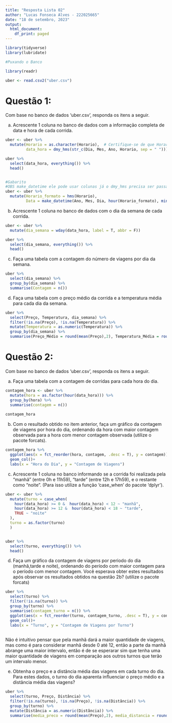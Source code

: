 ```yaml
---
title: "Resposta Lista 02"
author: "Lucas Fonseca Alves - 222025665"
date: "18 de setembro, 2023"
output:
  html_document:
    df_print: paged
---
```



```r
library(tidyverse)
library(lubridate)

#Puxando o Banco

library(readr)

uber <- read.csv2("uber.csv")


```


# Questão 1: 

Com base no banco de dados ‘uber.csv’, responda os itens a seguir.

a) Acrescente 1 coluna no banco de dados com a informação completa de data
e hora de cada corrida.


```r
uber <- uber %>%
  mutate(Horario = as.character(Horario),  # Certifique-se de que Horario seja uma string
         data_hora = dmy_hms(str_c(Dia, Mes, Ano, Horario, sep = " ")))#Tive que usar o str_c para ele concatenar depois quero tirar dúvida sobre

uber %>%
  select(data_hora, everything()) %>% 
  head()


#Gabarito 
#OBS make_datetime ele pode usar colunas já o dmy_hms precisa ser passado tudo junto, por isso precisa de concatenar
uber <- uber %>% 
  mutate(Horario_formato = hms(Horario),
         Data = make_datetime(Ano, Mes, Dia, hour(Horario_formato), minute(Horario_formato), second(Horario_formato)))
```

b) Acrescente 1 coluna no banco de dados com o dia da semana de cada
corrida.
```r

uber <- uber %>% 
  mutate(dia_semana = wday(data_hora, label = T, abbr = F))

uber %>%
  select(dia_semana, everything()) %>% 
  head()

```
 
c) Faça uma tabela com a contagem do número de viagens por dia da semana.

```r
uber %>% 
  select(dia_semana) %>% 
  group_by(dia_semana) %>% 
  summarise(Contagem = n()) 


```

d) Faça uma tabela com o preço médio da corrida e a temperatura média para
cada dia da semana.

```r

uber %>%
  select(Preço, Temperatura, dia_semana) %>%
  filter(!is.na(Preço), !is.na(Temperatura)) %>%
  mutate(Temperatura = as.numeric(Temperatura)) %>%
  group_by(dia_semana) %>%
  summarise(Preço_Médio = round(mean(Preço),2), Temperatura_Média = round(mean(Temperatura),2))


```

# Questão 2:

Com base no banco de dados ‘uber.csv’, responda os itens a seguir.

a) Faça uma tabela com a contagem de corridas para cada hora do dia.

```r
contagem_hora <- uber %>%
  mutate(hora = as.factor(hour(data_hora))) %>% 
  group_by(hora) %>% 
  summarise(contagem = n())
  
contagem_hora
```
b) Com o resultado obtido no item anterior, faça um gráfico da contagem de
viagens por hora do dia, ordenando da hora com maior contagem observada
para a hora com menor contagem observada (utilize o pacote forcats).


```r
contagem_hora %>% 
  ggplot(aes(x = fct_reorder(hora, contagem, .desc = T), y = contagem))+
  geom_col()+
  labs(x = "Hora do Dia", y = "Contagem de Viagens")
```

c) Acrescente 1 coluna no banco informando se a corrida foi realizada pela
“manhã” (entre 0h e 11h59), “tarde” (entre 12h e 17h59), e o restante como
“noite”. (Para isso utilize a função ‘case_when’ do pacote ‘dplyr’).

```r

uber <- uber %>% 
  mutate(turno = case_when(
    hour(data_hora) >= 0 &  hour(data_hora) < 12 ~ "manhã",
    hour(data_hora) >= 12 &  hour(data_hora) < 18 ~ "tarde",
    TRUE ~ "noite"
  ),
  turno = as.factor(turno)
  )


uber %>% 
  select(turno, everything()) %>% 
  head()
```

d) Faça um gráfico da contagem de viagens por periodo do dia (manhã,tarde e
noite), ordenando do período com maior contagem para o período com menor
contagem. Você esperava obter estes resultados após observar os resultados
obtidos na questão 2b? (utilize o pacote forcats)



```r
uber %>% 
  select(turno) %>% 
  filter(!is.na(turno)) %>% 
  group_by(turno) %>% 
  summarise(contagem_turno = n()) %>% 
  ggplot(aes(x = fct_reorder(turno, contagem_turno, .desc = T), y = contagem_turno))+
  geom_col()+
  labs(x = "Turno", y = "Contagem de Viagens por Turno")
  
```
Não é intuitivo pensar que pela manhã dará a maior quantidade de viagens, mas como é para considerar manhã desde 0 até 12, então a parte da manhã abrange uma maior intervalo, então é de se esperarar sim que tenha uma maior quantidade de viagens em comparação aos outros turnos que terão um intervalo menor. 


e) Obtenha o preço e a distância média das viagens em cada turno do dia. Para
estes dados, o turno do dia aparenta influenciar o preço médio e a distância
média das viagens?


```r

uber %>% 
  select(turno, Preço, Distância) %>% 
  filter(!is.na(turno), !is.na(Preço), !is.na(Distância)) %>% 
  group_by(turno) %>% 
  mutate(Distância = as.numeric(Distância)) %>% 
  summarise(media_preco = round(mean(Preço),2), media_distancia = round(mean(Distância),2))

```



